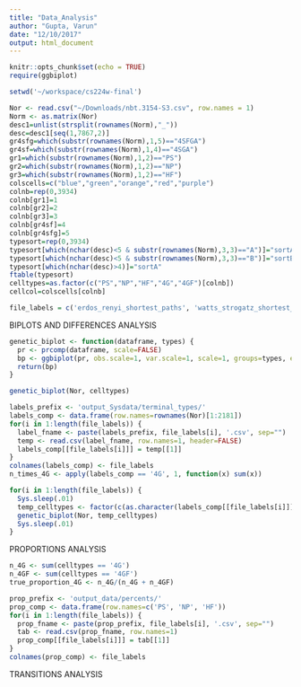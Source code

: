 ```yaml
---
title: "Data_Analysis"
author: "Gupta, Varun"
date: "12/10/2017"
output: html_document
---
```


```r
knitr::opts_chunk$set(echo = TRUE)
require(ggbiplot)

setwd('~/workspace/cs224w-final')
```

```r
Nor <- read.csv("~/Downloads/nbt.3154-S3.csv", row.names = 1)
Norm <- as.matrix(Nor)
desc1=unlist(strsplit(rownames(Norm),"_"))
desc=desc1[seq(1,7867,2)]
gr4sfg=which(substr(rownames(Norm),1,5)=="4SFGA")
gr4sf=which(substr(rownames(Norm),1,4)=="4SGA")
gr1=which(substr(rownames(Norm),1,2)=="PS")
gr2=which(substr(rownames(Norm),1,2)=="NP")
gr3=which(substr(rownames(Norm),1,2)=="HF")
colscells=c("blue","green","orange","red","purple")
colnb=rep(0,3934)
colnb[gr1]=1
colnb[gr2]=2
colnb[gr3]=3
colnb[gr4sf]=4
colnb[gr4sfg]=5
typesort=rep(0,3934)
typesort[which(nchar(desc)<5 & substr(rownames(Norm),3,3)=="A")]="sortA"
typesort[which(nchar(desc)<5 & substr(rownames(Norm),3,3)=="B")]="sortB"
typesort[which(nchar(desc)>4)]="sortA"
ftable(typesort)
celltypes=as.factor(c("PS","NP","HF","4G","4GF")[colnb])
cellcol=colscells[colnb]
```

```r
file_labels = c('erdos_renyi_shortest_paths', 'watts_strogatz_shortest_paths', 'random_walk_erdos_renyi', 'random_walk_watts_strogatz', 'random_walks_watts_strogatz_a2')
```

BIPLOTS AND DIFFERENCES ANALYSIS
```r
genetic_biplot <- function(dataframe, types) {
  pr <- prcomp(dataframe, scale=FALSE)
  bp <- ggbiplot(pr, obs.scale=1, var.scale=1, scale=1, groups=types, ellipse=TRUE, circle=TRUE)
  return(bp)
}

genetic_biplot(Nor, celltypes)

labels_prefix <- 'output_Sysdata/terminal_types/'
labels_comp <- data.frame(row.names=rownames(Nor)[1:2181])
for(i in 1:length(file_labels)) {
  label_fname <- paste(labels_prefix, file_labels[i], '.csv', sep="")
  temp <- read.csv(label_fname, row.names=1, header=FALSE)
  labels_comp[[file_labels[i]]] = temp[[1]]
}
colnames(labels_comp) <- file_labels
n_times_4G <- apply(labels_comp == '4G', 1, function(x) sum(x))

for(i in 1:length(file_labels)) {
  Sys.sleep(.01)
  temp_celltypes <- factor(c(as.character(labels_comp[[file_labels[i]]]), as.character(celltypes[2182:length(celltypes)])))
  genetic_biplot(Nor, temp_celltypes)
  Sys.sleep(.01)
}
```

PROPORTIONS ANALYSIS
```r
n_4G <- sum(celltypes == '4G')
n_4GF <- sum(celltypes == '4GF')
true_proportion_4G <- n_4G/(n_4G + n_4GF)

prop_prefix <- 'output_data/percents/'
prop_comp <- data.frame(row.names=c('PS', 'NP', 'HF'))
for(i in 1:length(file_labels)) {
  prop_fname <- paste(prop_prefix, file_labels[i], '.csv', sep="")
  tab <- read.csv(prop_fname, row.names=1)
  prop_comp[[file_labels[i]]] = tab[[1]]
}
colnames(prop_comp) <- file_labels
```

TRANSITIONS ANALYSIS
